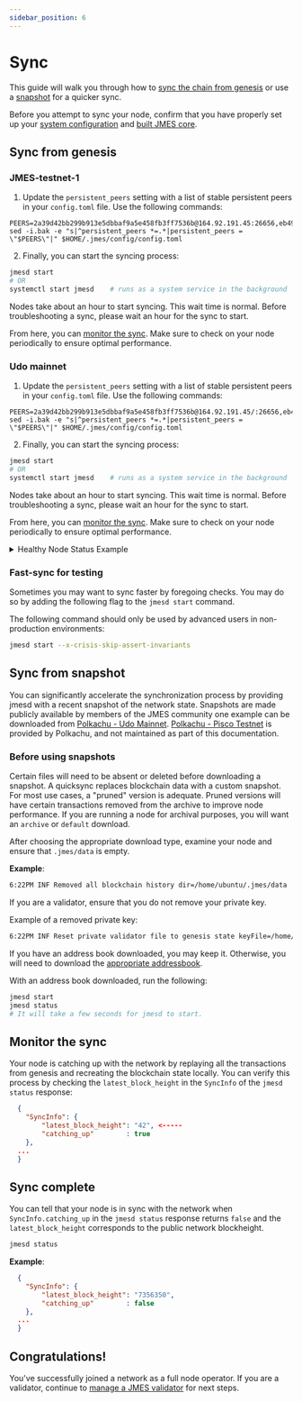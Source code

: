 ```yaml
---
sidebar_position: 6
---
```



# Sync

This guide will walk you through how to [sync the chain from genesis](#sync-from-genesis) or use a [snapshot](#sync-from-snapshot) for a quicker sync.

<Admonition type="caution" icon="☢️" title="Setup for successful sync">

Before you attempt to sync your node, confirm that you have properly set up your [system configuration](./system-config.mdx#system-configuration) and [built JMES core](./build-jmes-core.mdx#get-the-jmes-core-source-code).

</Admonition>

## Sync from genesis

### JMES-testnet-1

1. Update the `persistent_peers` setting with a list of stable persistent peers in your `config.toml` file. Use the following commands:

```
PEERS=2a39d42bb299b913e5dbbaf9a5e458fb3ff7536b@164.92.191.45:26656,eb490967a016bbcb361ab2ba1f6d2a2ca1eb8593@46.101.197.51:26656
sed -i.bak -e "s|^persistent_peers *=.*|persistent_peers = \"$PEERS\"|" $HOME/.jmes/config/config.toml
```

2. Finally, you can start the syncing process:

```py
jmesd start
# OR
systemctl start jmesd    # runs as a system service in the background
```

<Admonition type="caution" icon="☢️" title="Sync start times">

Nodes take about an hour to start syncing. This wait time is normal. Before troubleshooting a sync, please wait an hour for the sync to start.

</Admonition>

From here, you can [monitor the sync](#monitor-the-sync). Make sure to check on your node periodically to ensure optimal performance.

### Udo mainnet

1. Update the `persistent_peers` setting with a list of stable persistent peers in your `config.toml` file. Use the following commands:

```
PEERS=2a39d42bb299b913e5dbbaf9a5e458fb3ff7536b@164.92.191.45/:26656,eb490967a016bbcb361ab2ba1f6d2a2ca1eb8593@46.101.197.51:26656
sed -i.bak -e "s|^persistent_peers *=.*|persistent_peers = \"$PEERS\"|" $HOME/.jmes/config/config.toml
```

2. Finally, you can start the syncing process:

```py
jmesd start
# OR
systemctl start jmesd    # runs as a system service in the background
```

<Admonition type="caution" icon="☢️" title="Sync start times">

Nodes take about an hour to start syncing. This wait time is normal. Before troubleshooting a sync, please wait an hour for the sync to start.

</Admonition>

From here, you can [monitor the sync](#monitor-the-sync). Make sure to check on your node periodically to ensure optimal performance.

<details> 
<summary> Healthy Node Status Example </summary>
<p>

```json
{
  "NodeInfo": {
    "protocol_version": { "p2p": "8", "block": "11", "app": "0" },
    "id": "c7323e759deafdc953e86344fd42cdb7654f18f2",
    "listen_addr": "165.232.126.11:26656",
    "network": "jmes-testnet-1",
    "version": "v0.34.21-terra.1",
    "channels": "40202122233038606100",
    "moniker": "rockbridge",
    "other": { "tx_index": "on", "rpc_address": "tcp://165.232.126.11:26657" }
  },
  "SyncInfo": {
    "latest_block_hash": "831AE8E7CA3CFEC269DA4A800C7EAD8F7FF9EF072A8691BE21263F47FCA8E23C",
    "latest_app_hash": "128F4B8FA0BB0F85CE47CA0B871704D014C2B6CA702B7A11DE584C1C351F9252",
    "latest_block_height": "4293",
    "latest_block_time": "2023-05-04T01:02:12.387416454Z",
    "earliest_block_hash": "A121600E4F9338A276F7BDC1ED11BA3F20B06E20709A68CCF37D03B96BE44A50",
    "earliest_app_hash": "E3B0C44298FC1C149AFBF4C8996FB92427AE41E4649B934CA495991B7852B855",
    "earliest_block_height": "1",
    "earliest_block_time": "2023-05-03T18:34:13.094118969Z",
    "catching_up": true
  },
  "ValidatorInfo": {
    "Address": "6868853EC398BB6A860FA516D9334B923B7AF26E",
    "PubKey": {
      "type": "tendermint/PubKeyEd25519",
      "value": "dkOFal7VimemCDGfxgOJY9XmqbQF1NAegXBSM0IO8WQ="
    },
    "VotingPower": "0"
  }
}
```

</p>
</details>

### Fast-sync for testing

Sometimes you may want to sync faster by foregoing checks. You may do so by adding the following flag to the `jmesd start` command.

<Admonition type="caution" icon="☢️">

The following command should only be used by advanced users in non-production environments:

```bash
jmesd start --x-crisis-skip-assert-invariants
```

</Admonition>

## Sync from snapshot

You can significantly accelerate the synchronization process by providing jmesd with a recent snapshot of the network state. Snapshots are made publicly available by members of the JMES community one example can be downloaded from [Polkachu - Udo Mainnet](https://polkachu.com/state_sync/jmes). [Polkachu - Pisco Testnet](https://polkachu.com/testnets/jmesInstructions) is provided by Polkachu, and not maintained as part of this documentation.

### Before using snapshots

Certain files will need to be absent or deleted before downloading a snapshot. A quicksync replaces blockchain data with a custom snapshot. For most use cases, a "pruned" version is adequate. Pruned versions will have certain transactions removed from the archive to improve node performance. If you are running a node for archival purposes, you will want an `archive` or `default` download.

After choosing the appropriate download type, examine your node and ensure that `.jmes/data` is empty.

**Example**:

```bash
6:22PM INF Removed all blockchain history dir=/home/ubuntu/.jmes/data
```

<Admonition type="caution" icon="☢️">

If you are a validator, ensure that you do not remove your private key.

Example of a removed private key:

```bash
6:22PM INF Reset private validator file to genesis state keyFile=/home/ubuntu/.jmes/config/priv_validator_key.json stateFile=/home/ubuntu/.jmes/data/priv_validator_state.json
```

</Admonition>

If you have an address book downloaded, you may keep it. Otherwise, you will need to download the [appropriate addressbook](./join-a-network.mdx#join-a-public-network).

With an address book downloaded, run the following:

```bash
jmesd start
jmesd status
# It will take a few seconds for jmesd to start.
```

## Monitor the sync

Your node is catching up with the network by replaying all the transactions from genesis and recreating the blockchain state locally. You can verify this process by checking the `latest_block_height` in the `SyncInfo` of the `jmesd status` response:

```json
  {
    "SyncInfo": {
        "latest_block_height": "42", <-----
        "catching_up"        : true
    },
  ...
  }
```

## Sync complete

You can tell that your node is in sync with the network when `SyncInfo.catching_up` in the `jmesd status` response returns `false` and the `latest_block_height` corresponds to the public network blockheight.

```bash
jmesd status
```

**Example**:

```json
  {
    "SyncInfo": {
        "latest_block_height": "7356350",
        "catching_up"        : false
    },
  ...
  }
```

## Congratulations!

You've successfully joined a network as a full node operator. If you are a validator, continue to [manage a JMES validator](../manage-a-jmes-validator/README.mdx) for next steps.
